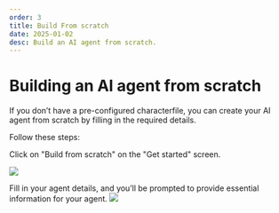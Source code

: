 ```yaml
---
order: 3
title: Build From scratch
date: 2025-01-02
desc: Build an AI agent from scratch.
---
```


# Building an AI agent from scratch

If you don’t have a pre-configured characterfile, you can create your AI agent from scratch by filling in the required details.

Follow these steps:

Click on "Build from scratch" on the "Get started" screen.

![](./b-flow-4.png)

Fill in your agent details, and you’ll be prompted to provide essential information for your agent.
![](./b-future-flow-5.png)
